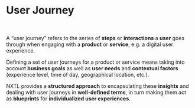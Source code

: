 
# User Journey

<br />

A “user journey” refers to the series of **steps** or **interactions** a **user** goes through when engaging with a **product** or **service**, e.g. a digital user experience.

Defining a set of user journeys for a product or service means taking into account **business goals** as well as **user needs** and **contextual factors** (experience level, time of day, geographical location, etc.).

NXTL provides a **structured approach** to encapsulating these **insights** and dealing with user journeys in **well-defined terms**, in turn making them act as **blueprints** for **individualized user experiences**.

<br />
<br />
<Cards.Card
  title="API reference: UserJourney"
  href="/apiReference#userjourney"
  arrow
/>
